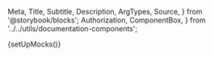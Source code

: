   Meta,
  Title,
  Subtitle,
  Description,
  ArgTypes,
  Source,
} from '@storybook/blocks';
  Authorization,
  ComponentBox,
} from '../../utils/documentation-components';

{setUpMocks()}

<Meta
  title="Payment Facilitation/Dispute Management"
  component="justifi-dispute-management"
  of={JustifiDisputeManagement}
/>

<Title />

---

Component to render notification of disputed payments and allow platform to respond to dispute via form submission.

# Index

---

- [Props, events and methods](#props-events-and-methods)
- [Authorization](#authorization)
- [Events usage](#events-usage)
- [Example usage](#example-usage)

# Props, events and methods

---

<ArgTypes exclude={['Theme']} />

# Authorization

---

<Authorization
  actions={['read', 'write']}
  entity="dispute"
  identification="account_id"
/>

# Events usage

---

<Source dark language="html" code={codeExampleEventHandling} />

# Example Usage

---

<ComponentBox>
  <justifi-dispute-management dispute-id="123" auth-token="123abc" />
</ComponentBox>

---

<Source dark language="html" code={codeExampleFull} />
